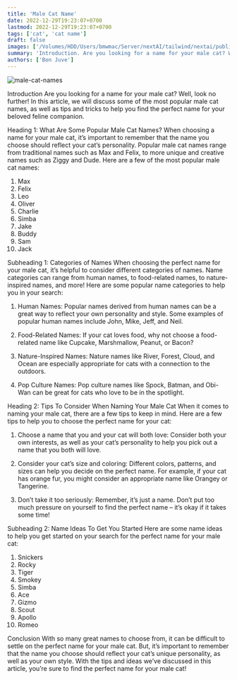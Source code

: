 ```yaml
---
title: 'Male Cat Name'
date: 2022-12-29T19:23:07+0700
lastmod: 2022-12-29T19:23:07+0700
tags: ['cat', 'cat name']
draft: false
images: ['/Volumes/HDD/Users/bmwmac/Server/nextAI/tailwind/nextai/public/static/images/male-cat-names.jpg']
summary: 'Introduction. Are you looking for a name for your male cat? Well, look no further! In this article, we will discuss some of the most popular male cat names, as well as tips and tricks to help you find the perfect name for your beloved feline companion'
authors: ['Bon Juve']
---  
```

![male-cat-names](/static/images/male-cat-names.jpg)




Introduction
Are you looking for a name for your male cat? Well, look no further! In this article, we will discuss some of the most popular male cat names, as well as tips and tricks to help you find the perfect name for your beloved feline companion. 

Heading 1: What Are Some Popular Male Cat Names?
When choosing a name for your male cat, it’s important to remember that the name you choose should reflect your cat’s personality. Popular male cat names range from traditional names such as Max and Felix, to more unique and creative names such as Ziggy and Dude. Here are a few of the most popular male cat names:

1. Max
2. Felix
3. Leo
4. Oliver
5. Charlie
6. Simba
7. Jake
8. Buddy
9. Sam
10. Jack

Subheading 1: Categories of Names
When choosing the perfect name for your male cat, it’s helpful to consider different categories of names. Name categories can range from human names, to food-related names, to nature-inspired names, and more! Here are some popular name categories to help you in your search:

1. Human Names: Popular names derived from human names can be a great way to reflect your own personality and style. Some examples of popular human names include John, Mike, Jeff, and Neil. 

2. Food-Related Names: If your cat loves food, why not choose a food-related name like Cupcake, Marshmallow, Peanut, or Bacon?

3. Nature-Inspired Names: Nature names like River, Forest, Cloud, and Ocean are especially appropriate for cats with a connection to the outdoors.

4. Pop Culture Names: Pop culture names like Spock, Batman, and Obi-Wan can be great for cats who love to be in the spotlight.

Heading 2: Tips To Consider When Naming Your Male Cat 
When it comes to naming your male cat, there are a few tips to keep in mind. Here are a few tips to help you to choose the perfect name for your cat: 

1. Choose a name that you and your cat will both love: Consider both your own interests, as well as your cat’s personality to help you pick out a name that you both will love.

2. Consider your cat’s size and coloring: Different colors, patterns, and sizes can help you decide on the perfect name. For example, if your cat has orange fur, you might consider an appropriate name like Orangey or Tangerine. 

3. Don’t take it too seriously: Remember, it’s just a name. Don’t put too much pressure on yourself to find the perfect name – it’s okay if it takes some time!

Subheading 2: Name Ideas To Get You Started
Here are some name ideas to help you get started on your search for the perfect name for your male cat:

1. Snickers
2. Rocky
3. Tiger
4. Smokey
5. Simba
6. Ace
7. Gizmo
8. Scout
9. Apollo
10. Romeo

Conclusion
With so many great names to choose from, it can be difficult to settle on the perfect name for your male cat. But, it’s important to remember that the name you choose should reflect your cat’s unique personality, as well as your own style. With the tips and ideas we’ve discussed in this article, you’re sure to find the perfect name for your male cat!
